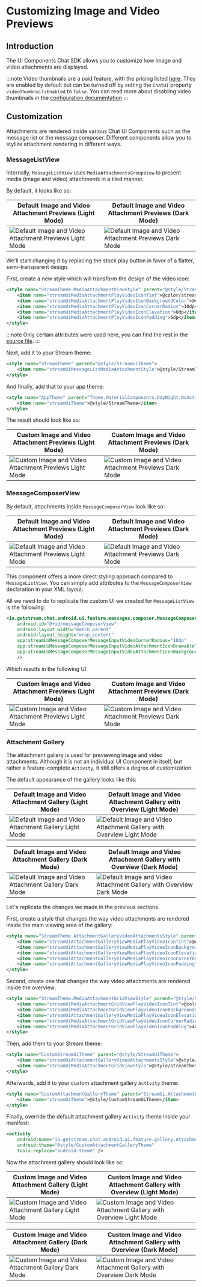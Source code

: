 # Customizing Image and Video Previews

## Introduction

The UI Components Chat SDK allows you to customize how image and video attachments are displayed.

:::note
Video thumbnails are a paid feature, with the pricing listed [here](https://getstream.io/chat/pricing/). They are enabled by default but can be turned off by setting the `ChatUI` property `videoThumbnailsEnabled` to `false`. You can read more about disabling video thumbnails in the [configuration documentation](../02-general-customization/02-chatui.mdx#disabling-video-thumbnails)
:::

## Customization

Attachments are rendered inside various Chat UI Components such as the message list or the message composer. Different components allow you to stylize attachment rendering in different ways.

### MessageListView

Internally, `MessageListView` uses `MediaAttachmentsGroupView` to present media (image and video) attachments in a tiled manner.

By default, it looks like so:

| Default Image and Video Attachment Previews (Light Mode) | Default Image and Video Attachment Previews (Dark Mode) |
|---|---|
| ![Default Image and Video Attachment Previews Light Mode](../../assets/xml_customizing_image_and_video_attachments_message_list_stock.png) | ![Default Image and Video Attachment Previews Dark Mode](../../assets/xml_customizing_image_and_video_attachments_message_list_stock_dark.png) |

We'll start changing it by replacing the stock play button in favor of a flatter, semi-transparent design.

First, create a new style which will transform the design of the video icon:

```xml
<style name="StreamTheme.MediaAttachmentViewStyle" parent="@style/StreamUiTheme">
    <item name="streamUiMediaAttachmentPlayVideoIconTint">@color/stream_ui_literal_white</item>
    <item name="streamUiMediaAttachmentPlayVideoIconBackgroundColor">@color/stream_ui_literal_black</item>
    <item name="streamUiMediaAttachmentPlayVideoIconCornerRadius">10dp</item>
    <item name="streamUiMediaAttachmentPlayVideoIconElevation">0dp</item>
    <item name="streamUiMediaAttachmentPlayVideoIconPadding">6dp</item>
</style>
```

:::note
Only certain attributes were used here, you can find the rest in the [source file](https://github.com/GetStream/stream-chat-android/blob/develop/stream-chat-android-ui-components/src/main/res/values/attrs_media_attachment_view.xml).
:::

Next, add it to your Stream theme:

```xml
<style name="StreamTheme" parent="@style/StreamUiTheme">
    <item name="streamUiMessageListMediaAttachmentStyle">@style/StreamTheme.MediaAttachmentViewStyle</item>
</style>
```

And finally, add that to your app theme:

```xml
<style name="AppTheme" parent="Theme.MaterialComponents.DayNight.NoActionBar">
    <item name="streamUiTheme">@style/StreamTheme</item>
</style>
```

The result should look like so:

| Custom Image and Video Attachment Previews (Light Mode) | Custom Image and Video Attachment Previews (Dark Mode) |
|---|---|
| ![Custom Image and Video Attachment Previews Light Mode](../../assets/xml_customizing_image_and_video_attachments_message_list_custom.png) | ![Custom Image and Video Attachment Previews Dark Mode](../../assets/xml_customizing_image_and_video_attachments_message_list_custom_dark.png) |

### MessageComposerView

By default, attachments inside `MessageComposerView` look like so:

| Default Image and Video Attachment Previews (Light Mode) | Default Image and Video Attachment Previews (Dark Mode) |
|---|---|
| ![Default Image and Video Attachment Previews Light Mode](../../assets/xml_customizing_image_and_video_attachments_message_composer_stock.png) | ![Default Image and Video Attachment Previews Dark Mode](../../assets/xml_customizing_image_and_video_attachments_message_composer_stock_dark.png) |

This component offers a more direct styling approach compared to `MessageListView`. You can simply add attributes to the `MessageComposerView` declaration in your XML layout.

All we need to do to replicate the custom UI we created for `MessageListView` is the following:

```xml {5-7}
<io.getstream.chat.android.ui.feature.messages.composer.MessageComposerView
    android:id="@+id/messageComposerView"
    android:layout_width="match_parent"
    android:layout_height="wrap_content"
    app:streamUiMessageComposerMessageInputVideoCornerRadius="10dp"
    app:streamUiMessageComposerMessageInputVideoAttachmentIconDrawableTint="@color/white"
    app:streamUiMessageComposerMessageInputVideoAttachmentIconBackgroundColor="@color/stream_ui_literal_black"
    />
```

Which results in the following UI:

| Custom Image and Video Attachment Previews (Light Mode) | Custom Image and Video Attachment Previews (Dark Mode) |
|---|---|
| ![Custom Image and Video Attachment Previews Light Mode](../../assets/xml_customizing_image_and_video_attachments_message_composer_custom.png) | ![Custom Image and Video Attachment Previews Dark Mode](../../assets/xml_customizing_image_and_video_attachments_message_composer_custom_dark.png) |

### Attachment Gallery

The attachment gallery is used for previewing image and video attachments. Although it is not an individual UI Component in itself, but rather a feature-complete `Activity`, it still offers a degree of customization.

The default appearance of the gallery looks like this:

| Default Image and Video Attachment Gallery (Light Mode) | Default Image and Video Attachment Gallery with Overview (Light Mode) |
|---|---|
| ![Default Image and Video Attachment Gallery Light Mode](../../assets/xml_customizing_image_and_video_attachments_attachment_gallery_stock.png) | ![Default Image and Video Attachment Gallery with Overview Light Mode](../../assets/xml_customizing_image_and_video_attachments_attachment_gallery_with_overview_stock.png) |

| Default Image and Video Attachment Gallery (Dark Mode) | Default Image and Video Attachment Gallery with Overview (Dark Mode) |
|---|---|
| ![Default Image and Video Attachment Gallery Dark Mode](../../assets/xml_customizing_image_and_video_attachments_attachment_gallery_stock_dark.png) | ![Default Image and Video Attachment Gallery with Overview Dark Mode](../../assets/xml_customizing_image_and_video_attachments_attachment_gallery_with_overview_stock_dark.png) |

Let's replicate the changes we made in the previous sections.

First, create a style that changes the way video attachments are rendered inside the main viewing area of the gallery:

```xml
<style name="StreamTheme.AttachmentGalleryVideoAttachmentsStyle" parent="@style/StreamUiTheme">
    <item name="streamUiAttachmentGalleryViewMediaPlayVideoIconTint">@color/stream_ui_literal_white</item>
    <item name="streamUiAttachmentGalleryViewMediaPlayVideoIconBackgroundColor">@color/stream_ui_literal_black</item>
    <item name="streamUiAttachmentGalleryViewMediaPlayVideoIconElevation">0dp</item>
    <item name="streamUiAttachmentGalleryViewMediaPlayVideoIconCornerRadius">10dp</item>
    <item name="streamUiAttachmentGalleryViewMediaPlayVideoIconPadding">8dp</item>
</style>
```

Second, create one that changes the way video attachments are rendered inside the overview:

```xml
<style name="StreamTheme.MediaAttachmentGridViewStyle" parent="@style/StreamUiTheme">
    <item name="streamUiMediaAttachmentGridViewPlayVideoIconTint">@color/stream_ui_literal_white</item>
    <item name="streamUiMediaAttachmentGridViewPlayVideoIconBackgroundColor">@color/stream_ui_literal_black</item>
    <item name="streamUiAttachmentGalleryViewMediaPlayVideoIconElevation">0dp</item>
    <item name="streamUiMediaAttachmentGridViewPlayVideoIconCornerRadius">10dp</item>
    <item name="streamUiMediaAttachmentGridViewPlayVideoIconPadding">4dp</item>
</style>
```

Then, add them to your Stream theme:

```xml
<style name="CustomStreamUiTheme" parent="@style/StreamUiTheme">
    <item name="streamUiAttachmentGalleryVideoAttachmentsStyle">@style/StreamTheme.AttachmentGalleryVideoAttachmentsStyle</item>
    <item name="streamUiMediaAttachmentGridViewStyle">@style/StreamTheme.MediaAttachmentGridViewStyle</item>
</style>
```

Afterwards, add it to your custom attachment gallery `Activity` theme:

```xml
<style name="CustomAttachmentGalleryTheme" parent="StreamUi.AttachmentGallery">
    <item name="streamUiTheme">@style/CustomStreamUiTheme</item>
</style>
```

Finally, override the default attachment gallery `Activity` theme inside your manifest:

```xml
<activity
    android:name="io.getstream.chat.android.ui.feature.gallery.AttachmentGalleryActivity"
    android:theme="@style/CustomAttachmentGalleryTheme"
    tools:replace="android:theme" />
```

Now the attachment gallery should look like so:

| Custom Image and Video Attachment Gallery (Light Mode) | Custom Image and Video Attachment Gallery with Overview (Light Mode) |
|---|---|
| ![Custom Image and Video Attachment Gallery Light Mode](../../assets/xml_customizing_image_and_video_attachments_attachment_gallery_custom.png) | ![Custom Image and Video Attachment Gallery with Overview Light Mode](../../assets/xml_customizing_image_and_video_attachments_attachment_gallery_with_overview_custom.png) |

| Custom Image and Video Attachment Gallery (Dark Mode) | Custom Image and Video Attachment Gallery with Overview (Dark Mode) |
|---|---|
| ![Custom Image and Video Attachment Gallery Dark Mode](../../assets/xml_customizing_image_and_video_attachments_attachment_gallery_custom_dark.png) | ![Custom Image and Video Attachment Gallery with Overview Dark Mode](../../assets/xml_customizing_image_and_video_attachments_attachment_gallery_with_overview_custom_dark.png) |